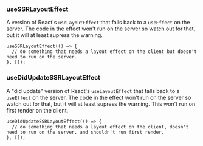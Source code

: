 
<Meta title="Hooks/useSSRLayoutEffect" />

### useSSRLayoutEffect

A version of React's `useLayoutEffect` that falls back to a `useEffect` on the server. The code in the effect won't run on the server so watch out for that, but it will at least supress the warning.

```tsx
useSSRLayoutEffect(() => {
  // do something that needs a layout effect on the client but doesn't need to run on the server.
}, []);
```

### useDidUpdateSSRLayoutEffect

A "did update" version of React's `useLayoutEffect` that falls back to a `useEffect` on the server. The code in the effect won't run on the server so watch out for that, but it will at least supress the warning. This won't run on first render on the client.

```tsx
useDidUpdateSSRLayoutEffect(() => {
  // do something that needs a layout effect on the client, doesn't need to run on the server, and shouldn't run first render.
}, []);
```

